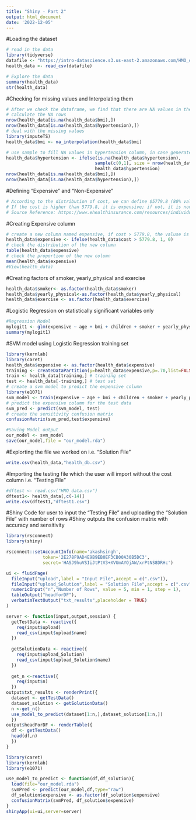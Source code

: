 ```yaml
---
title: "Shiny - Part 2"
output: html_document
date: '2022-12-05'
---
```


#Loading the dataset
```r
# read in the data
library(tidyverse)
datafile <- "https://intro-datascience.s3.us-east-2.amazonaws.com/HMO_data.csv"
health_data <- read_csv(datafile)

# Explore the data
summary(health_data)
str(health_data)
```

#Checking for missing values and Interpolating them
```r
# After we check the dataframe, we find that there are NA values in the bmi and hypertension columns
# calculate the NA rows
nrow(health_data[is.na(health_data$bmi),])
nrow(health_data[is.na(health_data$hypertension),])
# deal with the missing values
library(imputeTS)
health_data$bmi <- na_interpolation(health_data$bmi)

# use sample to fill NA values in hypertension column, in case generate decimal
health_data$hypertension <- ifelse(is.na(health_data$hypertension),
                                  sample(c(0,1), size = nrow(health_data), replace = TRUE),
                                  health_data$hypertension)
nrow(health_data[is.na(health_data$bmi),])
nrow(health_data[is.na(health_data$hypertension),])
```

#Defining "Expensive" and "Non-Expensive"
```r
# According to the distribution of cost, we can define $5779.8 (80% value) as the threshold.
# If the cost is higher than 5779.8, it is expensive; if not, it is non-expensive.
# Source Reference: https://www.ehealthinsurance.com/resources/individual-and-family/how-much-does-individual-health-insurance-cost
```

#Creating Expensive column
```r
# create a new column named expensive, if cost > 5779.8, the valuse is 1, otherwise 0
health_data$expensive <- ifelse(health_data$cost > 5779.8, 1, 0)
# check the distribution of the new column
table(health_data$expensive)
# check the proportion of the new column
mean(health_data$expensive)
#View(health_data)
```

#Creating factors of smoker, yearly_physical and exercise
```r
health_data$smoker<- as.factor(health_data$smoker)
health_data$yearly_physical<-as.factor(health_data$yearly_physical)
health_data$exercise <- as.factor(health_data$exercise)
```

#Logistic Regression on statistically significant variables only 
```r
#Regression Model
mylogit1 <- glm(expensive ~ age + bmi + children + smoker + yearly_physical + exercise + hypertension, data = health_data, family = "binomial")
summary(mylogit1)
```

#SVM model using Logistic Regression training set
```r
library(kernlab)
library(caret)
health_data$expensive <- as.factor(health_data$expensive)
training <- createDataPartition(y=health_data$expensive,p=.70,list=FALSE)
train <- health_data[training,] # training set
test <- health_data[-training,] # test set
# create a svm model to predict the expensive column
library(e1071)
svm_model <- train(expensive ~ age + bmi + children + smoker + yearly_physical + exercise + hypertension, data = train, method = "svmRadial", preProcess = c("center", "scale"))
# predict the expensive column for the test data
svm_pred <- predict(svm_model, test)
# create the sensitivity confusion matrix
confusionMatrix(svm_pred,test$expensive)

#Saving Model output
our_model <- svm_model
save(our_model,file = "our_model.rda")
```

#Explorting the file we worked on i.e. "Solution File"
```r
write.csv(health_data,"health_db.csv")
```

#Importing the testing file which the user will import without the cost column i.e. "Testing File"
```r
#dftest <- read.csv("HMO_data.csv")
dftest1<- health_data[,c(-14)] 
write.csv(dftest1,"dftest1.csv")
```

#Shiny Code for user to input the "Testing File" and uploading the "Solution File" with number of rows
#Shiny outputs the confusion matrix with accuracy and sensitivity
```r
library(rsconnect)
library(shiny)

rsconnect::setAccountInfo(name='akashsingh',
			  token='2E278F9AD4E9B9EB0EF3CB00A30B5DC3',
			  secret='HASJ9huVSIiJtPtV3+XVUmAYOjAW/xrPtNS8DRHc')

ui <- fluidPage(
  fileInput("upload",label = "Input File",accept = c(".csv")),
  fileInput("upload_Solution",label = "Solution File",accept = c(".csv")),
  numericInput("n","Number of Rows", value = 5, min = 1, step = 1),
  tableOutput("headforDF"),
  verbatimTextOutput("txt_results",placeholder = TRUE)
)

server <- function(input,output,session) {
  getTestData <- reactive({
    req(input$upload)
    read_csv(input$upload$name)
  })
  
  getSolutionData <- reactive({
    req(input$upload_Solution)
    read_csv(input$upload_Solution$name)
  })
  
  get_n <-reactive({
    req(input$n)
  })
output$txt_results <- renderPrint({
  dataset <- getTestData()
  dataset_solution <- getSolutionData()
  n <-get_n()
  use_model_to_predict(dataset[1:n,],dataset_solution[1:n,])
  })
output$headForDF <- renderTable({
  df <- getTestData()
  head(df,n)
  })
}

library(caret)
library(kernlab)
library(e1071)

use_model_to_predict <- function(df,df_solution){
  load(file="our_model.rda")
  svmPred <- predict(our_model,df,type="raw")
  df_solution$expensive <- as.factor(df_solution$expensive)
  confusionMatrix(svmPred, df_solution$expensive)
}
shinyApp(ui=ui,server=server)
```

